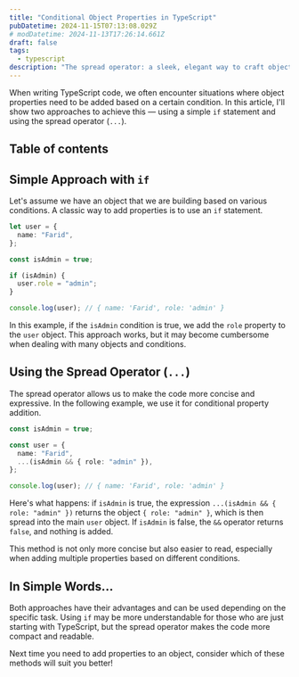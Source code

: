 ```yaml
---
title: "Conditional Object Properties in TypeScript"
pubDatetime: 2024-11-15T07:13:08.029Z
# modDatetime: 2024-11-13T17:26:14.661Z
draft: false
tags:
  - typescript
description: "The spread operator: a sleek, elegant way to craft objects dynamically."
---
```

When writing TypeScript code, we often encounter situations where object properties need to be added based on a certain condition. In this article, I'll show two approaches to achieve this — using a simple `if` statement and using the spread operator (`...`).

## Table of contents

## Simple Approach with `if`

Let's assume we have an object that we are building based on various conditions. A classic way to add properties is to use an `if` statement.

```typescript
let user = {
  name: "Farid",
};

const isAdmin = true;

if (isAdmin) {
  user.role = "admin";
}

console.log(user); // { name: 'Farid', role: 'admin' }
```

In this example, if the `isAdmin` condition is true, we add the `role` property to the `user` object. This approach works, but it may become cumbersome when dealing with many objects and conditions.

## Using the Spread Operator (`...`)

The spread operator allows us to make the code more concise and expressive. In the following example, we use it for conditional property addition.

```typescript
const isAdmin = true;

const user = {
  name: "Farid",
  ...(isAdmin && { role: "admin" }),
};

console.log(user); // { name: 'Farid', role: 'admin' }
```

Here's what happens: if `isAdmin` is true, the expression `...(isAdmin && { role: "admin" })` returns the object `{ role: "admin" }`, which is then spread into the main `user` object. If `isAdmin` is false, the `&&` operator returns `false`, and nothing is added.

This method is not only more concise but also easier to read, especially when adding multiple properties based on different conditions.

## In Simple Words...

Both approaches have their advantages and can be used depending on the specific task. Using `if` may be more understandable for those who are just starting with TypeScript, but the spread operator makes the code more compact and readable.

Next time you need to add properties to an object, consider which of these methods will suit you better!